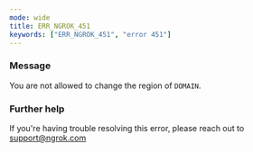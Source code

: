 ```yaml
---
mode: wide
title: ERR_NGROK_451
keywords: ["ERR_NGROK_451", "error 451"]
---
```



### Message

You are not allowed to change the region of `DOMAIN`.

<ErrorDetails />

### Further help

If you're having trouble resolving this error, please reach out to [support@ngrok.com](mailto:support@ngrok.com?subject=Help%20with%20ERR_NGROK_451)
